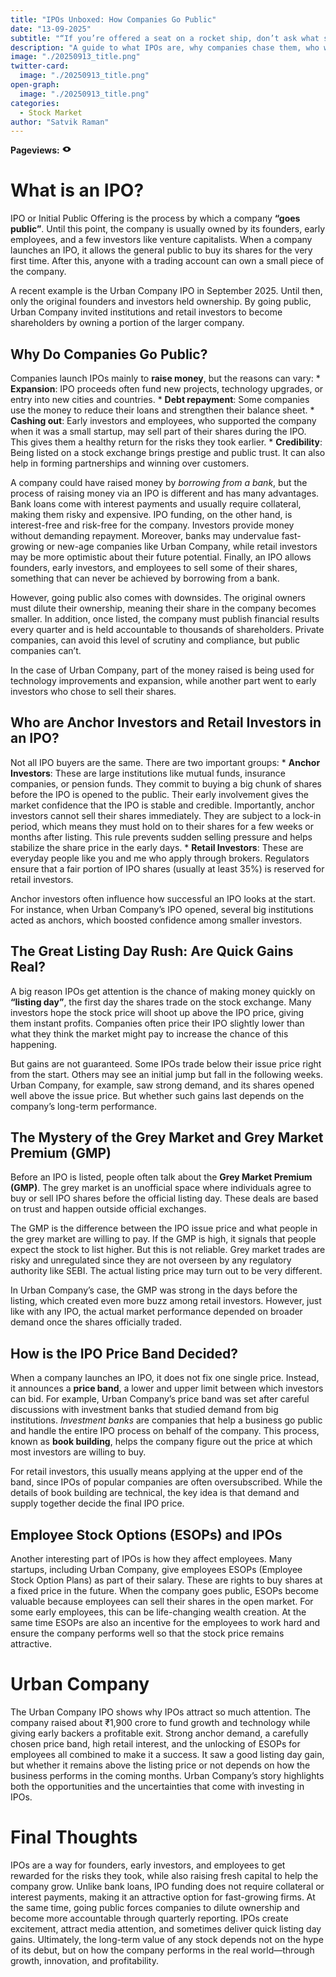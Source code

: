 ```yaml
---
title: "IPOs Unboxed: How Companies Go Public"
date: "13-09-2025"
subtitle: "“If you’re offered a seat on a rocket ship, don’t ask what seat. Just get on.” — Sheryl Sandberg, on joining big journeys early"
description: "A guide to what IPOs are, why companies chase them, who wins big, what’s up with listing day gains, and the truth behind the grey market — starring Urban Company’s blockbuster 2025 IPO."
image: "./20250913_title.png"
twitter-card:
  image: "./20250913_title.png"
open-graph:
  image: "./20250913_title.png"
categories:
  - Stock Market
author: "Satvik Raman"
---
```


<p><b>Pageviews:</b> <svg xmlns="http://www.w3.org/2000/svg" width="1em" height="1em" viewBox="0 0 256 256"><path fill="currentColor" d="M247.31 124.76c-.35-.79-8.82-19.58-27.65-38.41C194.57 61.26 162.88 48 128 48S61.43 61.26 36.34 86.35C17.51 105.18 9 124 8.69 124.76a8 8 0 0 0 0 6.5c.35.79 8.82 19.57 27.65 38.4C61.43 194.74 93.12 208 128 208s66.57-13.26 91.66-38.34c18.83-18.83 27.3-37.61 27.65-38.4a8 8 0 0 0 0-6.5M128 168a40 40 0 1 1 40-40a40 40 0 0 1-40 40"/></svg> <span class="waline-pageview-count"></i><p>

# What is an IPO?
IPO or Initial Public Offering is the process by which a company **“goes public”**. Until this point, the company is usually owned by its founders, early employees, and a few investors like venture capitalists. When a company launches an IPO, it allows the general public to buy its shares for the very first time. After this, anyone with a trading account can own a small piece of the company.

A recent example is the Urban Company IPO in September 2025. Until then, only the original founders and investors held ownership. By going public, Urban Company invited institutions and retail investors to become shareholders by owning a portion of the larger company.

## Why Do Companies Go Public?
Companies launch IPOs mainly to **raise money**, but the reasons can vary:
* **Expansion**: IPO proceeds often fund new projects, technology upgrades, or entry into new cities and countries.
* **Debt repayment**: Some companies use the money to reduce their loans and strengthen their balance sheet.
* **Cashing out**: Early investors and employees, who supported the company when it was a small startup, may sell part of their shares during the IPO. This gives them a healthy return for the risks they took earlier.
* **Credibility**: Being listed on a stock exchange brings prestige and public trust. It can also help in forming partnerships and winning over customers.

A company could have raised money by *borrowing from a bank*, but the process of raising money via an IPO is different and has many advantages. Bank loans come with interest payments and usually require collateral, making them risky and expensive. IPO funding, on the other hand, is interest-free and risk-free for the company. Investors provide money without demanding repayment. Moreover, banks may undervalue fast-growing or new-age companies like Urban Company, while retail investors may be more optimistic about their future potential. Finally, an IPO allows founders, early investors, and employees to sell some of their shares, something that can never be achieved by borrowing from a bank.

However, going public also comes with downsides. The original owners must dilute their ownership, meaning their share in the company becomes smaller. In addition, once listed, the company must publish financial results every quarter and is held accountable to thousands of shareholders. Private companies, can avoid this level of scrutiny and compliance, but public companies can't.

In the case of Urban Company, part of the money raised is being used for technology improvements and expansion, while another part went to early investors who chose to sell their shares.

## Who are Anchor Investors and Retail Investors in an IPO?
Not all IPO buyers are the same. There are two important groups:
* **Anchor Investors**: These are large institutions like mutual funds, insurance companies, or pension funds. They commit to buying a big chunk of shares before the IPO is opened to the public. Their early involvement gives the market confidence that the IPO is stable and credible. Importantly, anchor investors cannot sell their shares immediately. They are subject to a lock-in period, which means they must hold on to their shares for a few weeks or months after listing. This rule prevents sudden selling pressure and helps stabilize the share price in the early days.
* **Retail Investors**: These are everyday people like you and me who apply through brokers. Regulators ensure that a fair portion of IPO shares (usually at least 35%) is reserved for retail investors.

Anchor investors often influence how successful an IPO looks at the start. For instance, when Urban Company’s IPO opened, several big institutions acted as anchors, which boosted confidence among smaller investors.

## The Great Listing Day Rush: Are Quick Gains Real?
A big reason IPOs get attention is the chance of making money quickly on **“listing day”**, the first day the shares trade on the stock exchange. Many investors hope the stock price will shoot up above the IPO price, giving them instant profits. Companies often price their IPO slightly lower than what they think the market might pay to increase the chance of this happening.

But gains are not guaranteed. Some IPOs trade below their issue price right from the start. Others may see an initial jump but fall in the following weeks. Urban Company, for example, saw strong demand, and its shares opened well above the issue price. But whether such gains last depends on the company’s long-term performance.

## The Mystery of the Grey Market and Grey Market Premium (GMP)
Before an IPO is listed, people often talk about the **Grey Market Premium (GMP)**. The grey market is an unofficial space where individuals agree to buy or sell IPO shares before the official listing day. These deals are based on trust and happen outside official exchanges.

The GMP is the difference between the IPO issue price and what people in the grey market are willing to pay. If the GMP is high, it signals that people expect the stock to list higher. But this is not reliable. Grey market trades are risky and unregulated since they are not overseen by any regulatory authority like SEBI. The actual listing price may turn out to be very different.

In Urban Company’s case, the GMP was strong in the days before the listing, which created even more buzz among retail investors. However, just like with any IPO, the actual market performance depended on broader demand once the shares officially traded.

## How is the IPO Price Band Decided?
When a company launches an IPO, it does not fix one single price. Instead, it announces a **price band**, a lower and upper limit between which investors can bid. For example, Urban Company’s price band was set after careful discussions with investment banks that studied demand from big institutions. *Investment banks* are companies that help a business go public and handle the entire IPO process on behalf of the company. This process, known as **book building**, helps the company figure out the price at which most investors are willing to buy.

For retail investors, this usually means applying at the upper end of the band, since IPOs of popular companies are often oversubscribed. While the details of book building are technical, the key idea is that demand and supply together decide the final IPO price.

## Employee Stock Options (ESOPs) and IPOs
Another interesting part of IPOs is how they affect employees. Many startups, including Urban Company, give employees ESOPs (Employee Stock Option Plans) as part of their salary. These are rights to buy shares at a fixed price in the future. When the company goes public, ESOPs become valuable because employees can sell their shares in the open market. For some early employees, this can be life-changing wealth creation. At the same time ESOPs are also an incentive for the employees to work hard and ensure the company performs well so that the stock price remains attractive.

# Urban Company
The Urban Company IPO shows why IPOs attract so much attention. The company raised about ₹1,900 crore to fund growth and technology while giving early backers a profitable exit. Strong anchor demand, a carefully chosen price band, high retail interest, and the unlocking of ESOPs for employees all combined to make it a success. It saw a good listing day gain, but whether it remains above the listing price or not depends on how the business performs in the coming months. Urban Company’s story highlights both the opportunities and the uncertainties that come with investing in IPOs.

# Final Thoughts
IPOs are a way for founders, early investors, and employees to get rewarded for the risks they took, while also raising fresh capital to help the company grow. Unlike bank loans, IPO funding does not require collateral or interest payments, making it an attractive option for fast-growing firms. At the same time, going public forces companies to dilute ownership and become more accountable through quarterly reporting. IPOs create excitement, attract media attention, and sometimes deliver quick listing day gains. Ultimately, the long-term value of any stock depends not on the hype of its debut, but on how the company performs in the real world—through growth, innovation, and profitability.